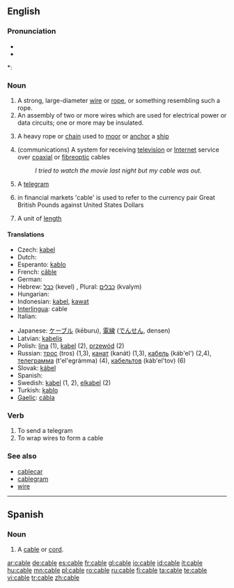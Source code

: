 {{also|câble}}
==English==
{{wikipedia}}

===Pronunciation===
* {{IPA|/keɪbl/}}
* {{audio|en-us-cable.ogg|Audio (US)}}

*: {{rhymes|eɪbəl}}

===Noun===
{{en-noun}}

# A strong, large-diameter [[wire]] or [[rope]], or something resembling such a rope.
# An assembly of two or more wires which are used for electrical power or data circuits; one or more may be insulated.
# {{nautical}} A heavy rope or [[chain]] used to [[moor]] or [[anchor]] a [[ship]]
# (communications) A system for receiving [[television]] or [[Internet]] service over [[coaxial]] or [[fibreoptic]] cables
#: ''I tried to watch the movie last night but my cable was out.''
# A [[telegram]]
# {{finance}} in financial markets 'cable' is used to refer to the currency pair Great British Pounds against United States Dollars
# {{nautical}} A unit of [[length]]

====Translations====
{{top}}
* Czech: [[kabel]] {{m}}
* Dutch: {{t+|nl|kabel|m}}
* Esperanto: [[kablo]]
* French: [[câble]] {{m}}
* German: {{t+|de|Kabel|n}}
* Hebrew: [[כבל]] (kevel) {{m}}, Plural: [[כבלים]] (kvalym) {{m}}
* Hungarian: {{t+|hu|kábel}}
* Indonesian: [[kabel]], [[kawat]]
* [[Interlingua]]: cable
* Italian: {{t+|it|cavo|m}}
{{mid}}
* Japanese: [[ケーブル]] (kēburu), [[電線]] ([[でんせん]], densen)
* Latvian: [[kabelis]] {{m}}
* Polish: [[lina]] {{f}} (1), [[kabel]] {{m}} (2), [[przewód]] {{m}} (2)
* Russian: [[трос]] (tros) {{m}} (1,3), [[канат]] (kanát) {{m}} (1,3), [[кабель]] (káb'el') {{m}} (2,4), [[телеграмма]] (t'el'egrámma) (4), [[кабельтов]] (káb'el'tov) {{m}} (6)
* Slovak: [[kábel]] {{m}}
* Spanish: {{t+|es|cable}}
* Swedish: [[kabel]] (1, 2), [[elkabel]] (2)
* Turkish: [[kablo]]
* [[Gaelic]]: [[cábla]]
{{bottom}}

===Verb===
{{en-verb|cabl|es}}

# To send a telegram
# To wrap wires to form a cable

===See also===
* [[cablecar]]
* [[cablegram]]
* [[wire]]

----

==Spanish==

===Noun===
{{es-noun-m}}

# A [[cable#English|cable]] or [[cord]].

[[ar:cable]]
[[de:cable]]
[[es:cable]]
[[fr:cable]]
[[gl:cable]]
[[io:cable]]
[[id:cable]]
[[it:cable]]
[[hu:cable]]
[[mn:cable]]
[[pl:cable]]
[[ro:cable]]
[[ru:cable]]
[[fi:cable]]
[[ta:cable]]
[[te:cable]]
[[vi:cable]]
[[tr:cable]]
[[zh:cable]]